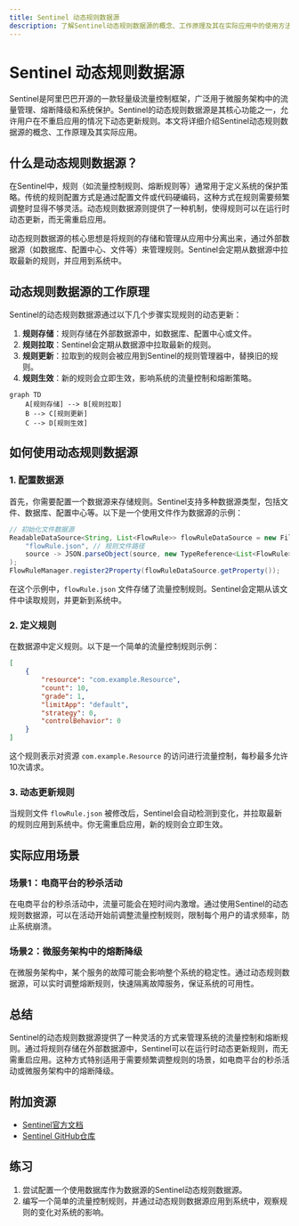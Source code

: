 ```yaml
---
title: Sentinel 动态规则数据源
description: 了解Sentinel动态规则数据源的概念、工作原理及其在实际应用中的使用方法。
---
```


# Sentinel 动态规则数据源

Sentinel是阿里巴巴开源的一款轻量级流量控制框架，广泛用于微服务架构中的流量管理、熔断降级和系统保护。Sentinel的动态规则数据源是其核心功能之一，允许用户在不重启应用的情况下动态更新规则。本文将详细介绍Sentinel动态规则数据源的概念、工作原理及其实际应用。

## 什么是动态规则数据源？

在Sentinel中，规则（如流量控制规则、熔断规则等）通常用于定义系统的保护策略。传统的规则配置方式是通过配置文件或代码硬编码，这种方式在规则需要频繁调整时显得不够灵活。动态规则数据源则提供了一种机制，使得规则可以在运行时动态更新，而无需重启应用。

动态规则数据源的核心思想是将规则的存储和管理从应用中分离出来，通过外部数据源（如数据库、配置中心、文件等）来管理规则。Sentinel会定期从数据源中拉取最新的规则，并应用到系统中。

## 动态规则数据源的工作原理

Sentinel的动态规则数据源通过以下几个步骤实现规则的动态更新：

1. **规则存储**：规则存储在外部数据源中，如数据库、配置中心或文件。
2. **规则拉取**：Sentinel会定期从数据源中拉取最新的规则。
3. **规则更新**：拉取到的规则会被应用到Sentinel的规则管理器中，替换旧的规则。
4. **规则生效**：新的规则会立即生效，影响系统的流量控制和熔断策略。

```mermaid
graph TD
    A[规则存储] --> B[规则拉取]
    B --> C[规则更新]
    C --> D[规则生效]
```

## 如何使用动态规则数据源

### 1. 配置数据源

首先，你需要配置一个数据源来存储规则。Sentinel支持多种数据源类型，包括文件、数据库、配置中心等。以下是一个使用文件作为数据源的示例：

```java
// 初始化文件数据源
ReadableDataSource<String, List<FlowRule>> flowRuleDataSource = new FileRefreshableDataSource<>(
    "flowRule.json", // 规则文件路径
    source -> JSON.parseObject(source, new TypeReference<List<FlowRule>>() {})
);
FlowRuleManager.register2Property(flowRuleDataSource.getProperty());
```

在这个示例中，`flowRule.json` 文件存储了流量控制规则。Sentinel会定期从该文件中读取规则，并更新到系统中。

### 2. 定义规则

在数据源中定义规则。以下是一个简单的流量控制规则示例：

```json
[
    {
        "resource": "com.example.Resource",
        "count": 10,
        "grade": 1,
        "limitApp": "default",
        "strategy": 0,
        "controlBehavior": 0
    }
]
```

这个规则表示对资源 `com.example.Resource` 的访问进行流量控制，每秒最多允许10次请求。

### 3. 动态更新规则

当规则文件 `flowRule.json` 被修改后，Sentinel会自动检测到变化，并拉取最新的规则应用到系统中。你无需重启应用，新的规则会立即生效。

## 实际应用场景

### 场景1：电商平台的秒杀活动

在电商平台的秒杀活动中，流量可能会在短时间内激增。通过使用Sentinel的动态规则数据源，可以在活动开始前调整流量控制规则，限制每个用户的请求频率，防止系统崩溃。

### 场景2：微服务架构中的熔断降级

在微服务架构中，某个服务的故障可能会影响整个系统的稳定性。通过动态规则数据源，可以实时调整熔断规则，快速隔离故障服务，保证系统的可用性。

## 总结

Sentinel的动态规则数据源提供了一种灵活的方式来管理系统的流量控制和熔断规则。通过将规则存储在外部数据源中，Sentinel可以在运行时动态更新规则，而无需重启应用。这种方式特别适用于需要频繁调整规则的场景，如电商平台的秒杀活动或微服务架构中的熔断降级。

## 附加资源

- [Sentinel官方文档](https://sentinelguard.io/zh-cn/docs/introduction.html)
- [Sentinel GitHub仓库](https://github.com/alibaba/Sentinel)

## 练习

1. 尝试配置一个使用数据库作为数据源的Sentinel动态规则数据源。
2. 编写一个简单的流量控制规则，并通过动态规则数据源应用到系统中，观察规则的变化对系统的影响。
